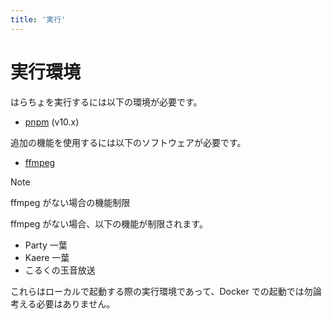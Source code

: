 ```yaml
---
title: '実行'
---
```


# 実行環境

はらちょを実行するには以下の環境が必要です。

- [pnpm](https://pnpm.io/) (v10.x)

追加の機能を使用するには以下のソフトウェアが必要です。

- [ffmpeg](https://www.ffmpeg.org/download.html)

> [!NOTE]
> ffmpeg がない場合の機能制限
>
> ffmpeg がない場合、以下の機能が制限されます。
>
> - Party 一葉
> - Kaere 一葉
> - こるくの玉音放送

これらはローカルで起動する際の実行環境であって、Docker での起動では勿論考える必要はありません。
